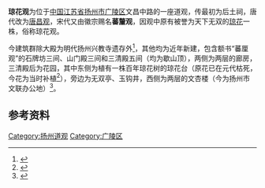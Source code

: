 {{文物保护单位
| 级别 = 市县级
| 省名 = 江苏省
| 市/县名 = 扬州市
| 图片 = [[File:Qionghua_Taoist_Temple_03_2013-03.JPG|260px]]<br><small>琼花观三清殿，2013年3月</small>
| 名称 = 琼花观
| 编号 = 52（1-3批合并后）
| 分类 = 古建筑
| 时代 = [[清代|清]]，相传为隋代遗址
| 所在 = [[广陵区|广陵区]]文昌中路360号
| 登录 = 1962年5月
}}
'''琼花观'''为位于[[中国|中国]][[江苏省|江苏省]][[扬州市|扬州市]][[广陵区|广陵区]]文昌中路的一座道观，传最初为后土祠，唐代改为[[唐昌观|唐昌观]]，宋代又由徽宗赐名'''蕃釐观'''，因观中原有被誉为天下无双的[[琼花|琼花]]一株，俗称琼花观。

今建筑群除大殿为明代扬州兴教寺遗存外<ref>{{cite web|url=http://www.yznews.com.cn/zjyz/2008-01/12/content_1336745.htm|title=《往事琼花观》|accessdate=2013-05-01|work=丁家桐|publisher=扬州网|archive-url=https://web.archive.org/web/20121112185101/http://www.yznews.com.cn/zjyz/2008-01/12/content_1336745.htm|archive-date=2012-11-12|dead-url=yes}}</ref>，其他均为近年新建，包含额书“蕃厘观”的石牌坊三间、山门殿三间和三清殿五间（均为歇山顶），两侧为两层的廊房，三清殿后为花园，其中东侧为植有一株百年琼花树的琼花台（原花已在元代枯死，今花为当时补植<ref>{{cite web|url=http://www.yangzhou.gov.cn/jdtj/201112/66e0f7d5fe5d47b3bd342c662a28f9ed.shtml|title=《琼花观》|accessdate=2013-05-01|work=|publisher=扬州政府网|archive-date=2019-08-15|archive-url=https://web.archive.org/web/20190815235129/http://www.yangzhou.gov.cn/jdtj/201112/66e0f7d5fe5d47b3bd342c662a28f9ed.shtml|dead-url=no}}</ref>），旁边为无双亭、玉钩井，西侧为两层的文杏楼（今为扬州市文联办公地）<ref>{{cite web|url=http://www.yznews.com.cn/yzwb/html/2012-08/11/content_423647.htm|title=《细说琼花观》|accessdate=2013-05-01|work=青燕|publisher=扬州晚报}}{{Dead link|date=2019年4月 |bot=InternetArchiveBot |fix-attempted=yes }}</ref>。
==参考资料==
{{reflist|2}}

{{DEFAULTSORT:Q}}
{{commonscat|Qionghua Taoist Temple}}
{{扬州|state=autocollapse}}
[[Category:扬州道观|Category:扬州道观]]
[[Category:广陵区|Category:广陵区]]